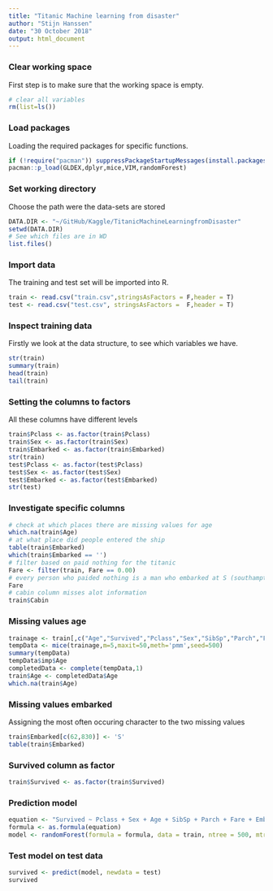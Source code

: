```yaml
---
title: "Titanic Machine learning from disaster"
author: "Stijn Hanssen"
date: "30 October 2018"
output: html_document
---
```


### Clear working space
First step is to make sure that the working space is empty.
```r
# clear all variables
rm(list=ls()) 
```

### Load packages
Loading the required packages for specific functions.
```r
if (!require("pacman")) suppressPackageStartupMessages(install.packages("pacman"))
pacman::p_load(GLDEX,dplyr,mice,VIM,randomForest)
```

### Set working directory
Choose the path were the data-sets are stored
```r
DATA.DIR <- "~/GitHub/Kaggle/TitanicMachineLearningfromDisaster"
setwd(DATA.DIR)
# See which files are in WD
list.files() 
```

### Import data
The training and test set will be imported into R.
```r
train <- read.csv("train.csv",stringsAsFactors = F,header = T)
test <- read.csv("test.csv", stringsAsFactors =  F,header = T)
```

### Inspect training data
Firstly we look at the data structure, to see which variables we have. 
```r
str(train)
summary(train)
head(train)
tail(train)
```

### Setting the columns to factors
All these columns have different levels
```r
train$Pclass <- as.factor(train$Pclass)
train$Sex <- as.factor(train$Sex)
train$Embarked <- as.factor(train$Embarked)
str(train)
test$Pclass <- as.factor(test$Pclass)
test$Sex <- as.factor(test$Sex)
test$Embarked <- as.factor(test$Embarked)
str(test)
```

### Investigate specific columns 
```r
# check at which places there are missing values for age
which.na(train$Age)
# at what place did people entered the ship
table(train$Embarked)
which(train$Embarked == '')
# filter based on paid nothing for the titanic
Fare <- filter(train, Fare == 0.00)
# every person who paided nothing is a man who embarked at S (southampton) it is mentioned that this is the place were the crew boarded
Fare
# cabin column misses alot information
train$Cabin
```

### Missing values age
```r
trainage <- train[,c("Age","Survived","Pclass","Sex","SibSp","Parch","Fare")]
tempData <- mice(trainage,m=5,maxit=50,meth='pmm',seed=500)
summary(tempData)
tempData$imp$Age
completedData <- complete(tempData,1)
train$Age <- completedData$Age
which.na(train$Age)
```

### Missing values embarked
Assigning the most often occuring character to the two missing values 
```r
train$Embarked[c(62,830)] <- 'S'
table(train$Embarked)
```

### Survived column as factor

```r
train$Survived <- as.factor(train$Survived)
```

### Prediction model

```r
equation <- "Survived ~ Pclass + Sex + Age + SibSp + Parch + Fare + Embarked"
formula <- as.formula(equation)
model <- randomForest(formula = formula, data = train, ntree = 500, mtry = 3, nodesize = 0.01 * nrow(train))

```

### Test model on test data
```r
survived <- predict(model, newdata = test)
survived
```



